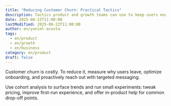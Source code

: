 ```yaml
---
title: "Reducing Customer Churn: Practical Tactics"
description: Tactics product and growth teams can use to keep users engaged.
date: 2025-08-22T11:00:00
lastModified: 2025-08-22T11:00:00
author: en/yuniel-acosta
tags:
  - en/product
  - en/growth
  - en/business
category: en/product
draft: false
---
```


Customer churn is costly. To reduce it, measure why users leave, optimize onboarding, and proactively reach out with targeted messaging.

Use cohort analysis to surface trends and run small experiments: tweak pricing, improve first-run experience, and offer in-product help for common drop-off points.
